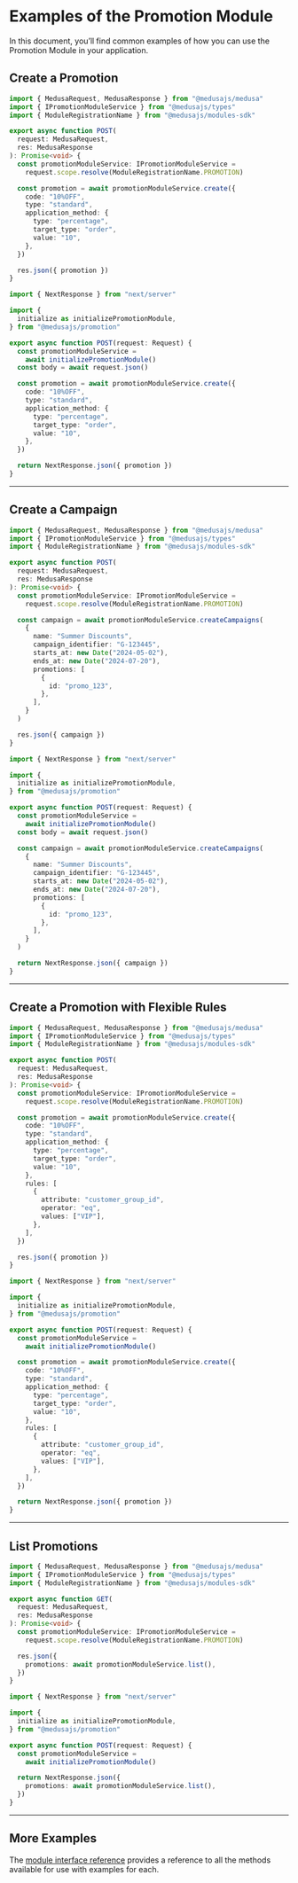 
# Examples of the Promotion Module

In this document, you’ll find common examples of how you can use the Promotion Module in your application.

## Create a Promotion

<Tabs groupId="app-type" isCodeTabs={true}>
  <TabItem label="Medusa API Router" value="medusa">

  ```ts
  import { MedusaRequest, MedusaResponse } from "@medusajs/medusa"
  import { IPromotionModuleService } from "@medusajs/types"
  import { ModuleRegistrationName } from "@medusajs/modules-sdk"

  export async function POST(
    request: MedusaRequest,
    res: MedusaResponse
  ): Promise<void> {
    const promotionModuleService: IPromotionModuleService =
      request.scope.resolve(ModuleRegistrationName.PROMOTION)

    const promotion = await promotionModuleService.create({
      code: "10%OFF",
      type: "standard",
      application_method: {
        type: "percentage",
        target_type: "order",
        value: "10",
      },
    })

    res.json({ promotion })
  }
  ```

  </TabItem>
  <TabItem label="Next.js App Router" value="nextjs">

  ```ts
  import { NextResponse } from "next/server"

  import {
    initialize as initializePromotionModule,
  } from "@medusajs/promotion"

  export async function POST(request: Request) {
    const promotionModuleService =
      await initializePromotionModule()
    const body = await request.json()

    const promotion = await promotionModuleService.create({
      code: "10%OFF",
      type: "standard",
      application_method: {
        type: "percentage",
        target_type: "order",
        value: "10",
      },
    })

    return NextResponse.json({ promotion })
  }
  ```

  </TabItem>
</Tabs>

---

## Create a Campaign

<Tabs groupId="app-type" isCodeTabs={true}>
  <TabItem label="Medusa API Router" value="medusa">

  ```ts
  import { MedusaRequest, MedusaResponse } from "@medusajs/medusa"
  import { IPromotionModuleService } from "@medusajs/types"
  import { ModuleRegistrationName } from "@medusajs/modules-sdk"

  export async function POST(
    request: MedusaRequest,
    res: MedusaResponse
  ): Promise<void> {
    const promotionModuleService: IPromotionModuleService =
      request.scope.resolve(ModuleRegistrationName.PROMOTION)

    const campaign = await promotionModuleService.createCampaigns(
      {
        name: "Summer Discounts",
        campaign_identifier: "G-123445",
        starts_at: new Date("2024-05-02"),
        ends_at: new Date("2024-07-20"),
        promotions: [
          {
            id: "promo_123",
          },
        ],
      }
    )

    res.json({ campaign })
  }
  ```

  </TabItem>
  <TabItem label="Next.js App Router" value="nextjs">

  ```ts
  import { NextResponse } from "next/server"

  import {
    initialize as initializePromotionModule,
  } from "@medusajs/promotion"

  export async function POST(request: Request) {
    const promotionModuleService =
      await initializePromotionModule()
    const body = await request.json()

    const campaign = await promotionModuleService.createCampaigns(
      {
        name: "Summer Discounts",
        campaign_identifier: "G-123445",
        starts_at: new Date("2024-05-02"),
        ends_at: new Date("2024-07-20"),
        promotions: [
          {
            id: "promo_123",
          },
        ],
      }
    )

    return NextResponse.json({ campaign })
  }
  ```

  </TabItem>
</Tabs>

---

## Create a Promotion with Flexible Rules

<Tabs groupId="app-type" isCodeTabs={true}>
  <TabItem label="Medusa API Router" value="medusa">

  ```ts
  import { MedusaRequest, MedusaResponse } from "@medusajs/medusa"
  import { IPromotionModuleService } from "@medusajs/types"
  import { ModuleRegistrationName } from "@medusajs/modules-sdk"

  export async function POST(
    request: MedusaRequest,
    res: MedusaResponse
  ): Promise<void> {
    const promotionModuleService: IPromotionModuleService =
      request.scope.resolve(ModuleRegistrationName.PROMOTION)

    const promotion = await promotionModuleService.create({
      code: "10%OFF",
      type: "standard",
      application_method: {
        type: "percentage",
        target_type: "order",
        value: "10",
      },
      rules: [
        {
          attribute: "customer_group_id",
          operator: "eq",
          values: ["VIP"],
        },
      ],
    })

    res.json({ promotion })
  }
  ```

  </TabItem>
  <TabItem label="Next.js App Router" value="nextjs">

  ```ts
  import { NextResponse } from "next/server"

  import {
    initialize as initializePromotionModule,
  } from "@medusajs/promotion"

  export async function POST(request: Request) {
    const promotionModuleService =
      await initializePromotionModule()

    const promotion = await promotionModuleService.create({
      code: "10%OFF",
      type: "standard",
      application_method: {
        type: "percentage",
        target_type: "order",
        value: "10",
      },
      rules: [
        {
          attribute: "customer_group_id",
          operator: "eq",
          values: ["VIP"],
        },
      ],
    })

    return NextResponse.json({ promotion })
  }
  ```

  </TabItem>
</Tabs>

---

## List Promotions

<Tabs groupId="app-type" isCodeTabs={true}>
  <TabItem label="Medusa API Router" value="medusa">

  ```ts
  import { MedusaRequest, MedusaResponse } from "@medusajs/medusa"
  import { IPromotionModuleService } from "@medusajs/types"
  import { ModuleRegistrationName } from "@medusajs/modules-sdk"

  export async function GET(
    request: MedusaRequest,
    res: MedusaResponse
  ): Promise<void> {
    const promotionModuleService: IPromotionModuleService =
      request.scope.resolve(ModuleRegistrationName.PROMOTION)

    res.json({
      promotions: await promotionModuleService.list(),
    })
  }
  ```

  </TabItem>
  <TabItem label="Next.js App Router" value="nextjs">

  ```ts
  import { NextResponse } from "next/server"

  import {
    initialize as initializePromotionModule,
  } from "@medusajs/promotion"

  export async function POST(request: Request) {
    const promotionModuleService =
      await initializePromotionModule()

    return NextResponse.json({
      promotions: await promotionModuleService.list(),
    })
  }
  ```

  </TabItem>
</Tabs>

---

## More Examples

The [module interface reference](../../../references/promotion/interfaces/promotion.IPromotionModuleService.mdx) provides a reference to all the methods available for use with examples for each.

